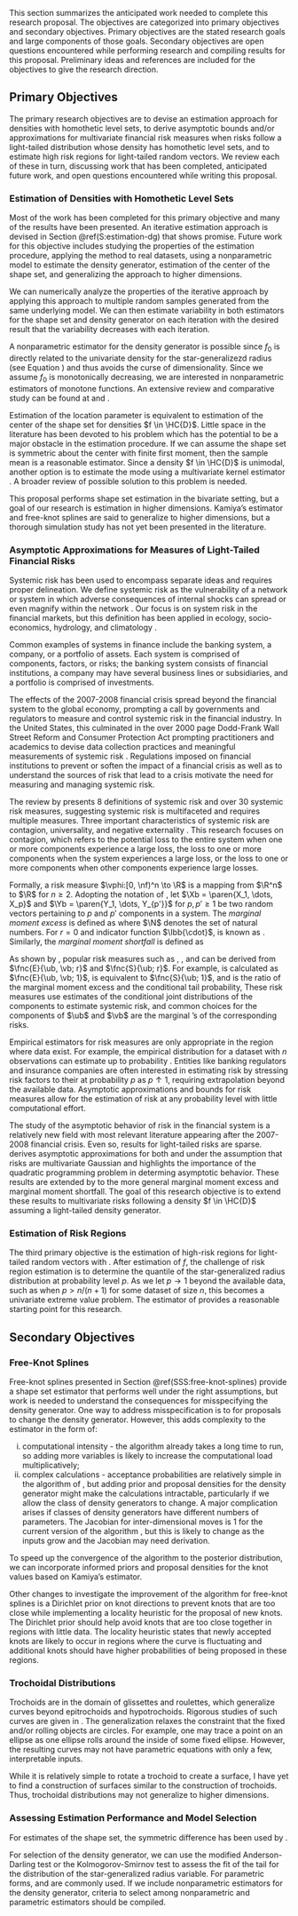 

This section summarizes the anticipated work needed to complete this research proposal. The objectives are categorized into primary objectives and secondary objectives. Primary objectives are the stated research goals and large components of those goals. Secondary objectives are open questions encountered while performing research and compiling results for this proposal. Preliminary ideas and references are included for the objectives to give the research direction.

## Primary Objectives

The primary research objectives are to devise an estimation approach for densities with homothetic level sets, to derive asymptotic bounds and/or approximations for multivariate financial risk measures when risks follow a light-tailed distribution whose density has homothetic level sets, and to estimate high risk regions for light-tailed random vectors. We review each of these in turn, discussing work that has been completed, anticipated future work, and open questions encountered while writing this proposal.

### Estimation of Densities with Homothetic Level Sets

Most of the work has been completed for this primary objective and many of the results have been presented. An iterative estimation approach is devised in Section \@ref(S:estimation-dg) that shows promise. Future work for this objective includes studying the properties of the estimation procedure, applying the method to real datasets, using a nonparametric model to estimate the density generator, estimation of the center of the shape set, and generalizing the approach to higher dimensions. 

We can numerically analyze the properties of the iterative approach by applying this approach to multiple random samples generated from the same underlying model. We can then estimate variability in both estimators for the shape set and density generator on each iteration with the desired result that the variability decreases with each iteration.

A nonparametric estimator for the density generator is possible since $f_0$ is directly related to the univariate density for the star-generalizezd radius (see Equation \eqref{Eq:scale-r}) and thus avoids the curse of dimensionality. Since we assume $f_0$ is monotonically decreasing, we are interested in nonparametric estimators of monotone functions. An extensive review and comparative study can be found at \citet{Dette2006-monotone} and \citet{Dette2006-comparative}.

Estimation of the location parameter is equivalent to estimation of the center of the shape set for densities $f \in \HC{D}$. Little space in the literature has been devoted to his problem which has the potential to be a major obstacle in the estimation procedure. If we can assume the shape set is symmetric about the center with finite first moment, then the sample mean is a reasonable estimator. Since a density $f \in \HC{D}$ is unimodal, another option is to estimate the mode using a multivariate kernel estimator \citep{Kamiya2019}. A broader review of possible solution to this problem is needed.

This proposal performs shape set estimation in the bivariate setting, but a goal of our research is estimation in higher dimensions. Kamiya's estimator \citep{Kamiya2019} and free-knot splines \citet{Ferreira2005} are said to generalize to higher dimensions, but a thorough simulation study has not yet been presented in the literature.

### Asymptotic Approximations for Measures of Light-Tailed Financial Risks

Systemic risk has been used to encompass separate ideas and requires proper delineation. We define systemic risk as the vulnerability of a network or system in which adverse consequences of internal shocks can spread or even magnify within the network \mbox{\citet{Hansen2014}}. Our focus is on system risk in the financial markets, but this definition has been applied in ecology, socio-economics, hydrology, and climatology \citep{Hochrainer2020, Godden2011, Hochrainer2020a}.

Common examples of systems in finance include the banking system, a company, or a portfolio of assets. Each system is comprised of components, factors, or risks; the banking system consists of financial institutions, a company may have several business lines or subsidiaries, and a portfolio is comprised of investments. 

The effects of the 2007-2008 financial crisis spread beyond the financial system to the global economy, prompting a call by governments and regulators to measure and control systemic risk in the financial industry. In the United States, this culminated in the over 2000 page Dodd-Frank Wall Street Reform and Consumer Protection Act prompting practitioners and academics to devise data collection practices and meaningful measurements of systemic risk \citep{Acharya2013}. Regulations imposed on financial institutions to prevent or soften the impact of a financial crisis as well as to understand the sources of risk that lead to a crisis motivate the need for measuring and managing systemic risk.

The review by \citet{Bisias2012} presents 8 definitions of systemic risk and over 30 systemic risk measures, suggesting systemic risk is multifaceted and requires multiple measures. Three important characteristics of systemic risk are contagion, universality, and negative externality \citep{Lin2018}. This research focuses on contagion, which refers to the potential loss to the entire system when one or more components experience a large loss, the loss to one or more components when the system experiences a large loss, or the loss to one or more components when other components experience large losses.

Formally, a risk measure $\vphi:[0, \nf)^n \to \R$ is a mapping from $\R^n$ to $\R$ for $n \geq 2$. Adopting the notation of \citet{Ling2019}, let $\Xb = \paren{X_1, \dots, X_p}$ and $\Yb = \paren{Y_1, \dots, Y_{p'}}$ for $p, p' \geq 1$ be two random vectors pertaining to $p$ and $p'$ components in a system. The _marginal moment excess_ is defined as \eqq{
  \fnc{E}{\ub, \vb; r} \coloneqq \Exp{\paren{\Yb - \vb}_{+}^{r} \mmid \Xb > \ub}, \qquad \ub \in \R^p, \ \vb \in \R^{p'}, \ r \in \set{0} \cup \N,
} where $\N$ denotes the set of natural numbers. For $r=0$ and indicator function $\Ibb{\cdot}$, \eqq{
  \fnc{E}{\ub, \vb; 0} = \Exp{\Ibb{\Yb > \vb}\mmid \Xb > \ub}
} is known as \ac{ctp}. Similarly, the _marginal moment shortfall_ is defined as \eqq{
  \fnc{S}{\ub; r} \coloneqq \Exp{\Yb^{r} \mmid \Xb > \ub}, \qquad \ub \in \R^p, \ r \in \N.
}

As shown by \citet{Ling2019}, popular risk measures such as \ac{mme}, \ac{mes}, and \ac{mctm} can be derived from $\fnc{E}{\ub, \vb; r}$ and $\fnc{S}{\ub; r}$. For example, \ac{mme} is calculated as $\fnc{E}{\ub, \vb; 1}$, \ac{mes} is equivalent to $\fnc{S}{\ub; 1}$, and \ac{mctm} is the ratio of the marginal moment excess and the conditional tail probability, \eqq{
  \Exp{\paren{\Yb - \vb}^r \mmid \paren{\Xb > \ub, \Yb > \vb}} = \dfrac{\fnc{E}{\ub, \vb; r}}{\fnc{E}{\ub, \vb; 0}}.
} These risk measures use estimates of the conditional joint distributions of the components to estimate systemic risk, and common choices for the components of $\ub$ and $\vb$ are the marginal \ac{var}'s of the corresponding risks.

Empirical estimators for risk measures are only appropriate in the region where data exist. For example, the empirical distribution for a dataset with $n$ observations can estimate up to probability \mbox{level $p = n/(n+1)$}. Entities like banking regulators and insurance companies are often interested in estimating risk by stressing risk factors to their \ac{var} at probability $p$ as $p\uparrow1$, requiring extrapolation beyond the available data. Asymptotic approximations and bounds for risk measures allow for the estimation of risk at any probability level with little computational effort.

The study of the asymptotic behavior of risk in the financial system is a relatively new field with most relevant literature appearing after the 2007-2008 financial crisis. Even so, results for light-tailed risks are sparse. \citet{Hashorva2018} derives asymptotic approximations for both \ac{mme} and \ac{mes} under the assumption that risks are multivariate Gaussian and highlights the importance of the quadratic programming problem in determing asymptotic behavior. These results are extended by \citet{Ling2019} to the more general marginal moment excess and marginal moment shortfall. The goal of this research objective is to extend these results to multivariate risks following a density $f \in \HC{D}$ assuming a light-tailed density generator. 

### Estimation of Risk Regions

The third primary objective is the estimation of high-risk regions for light-tailed random vectors with \mbox{\ac{pdf} $f\in\HC{D}$}. After estimation of $f$, the challenge of risk region estimation is to determine the quantile of the star-generalized radius distribution at probability level $p$. As we let $p\to1$ beyond the available data, such as when $p > n/(n+1)$ for some dataset of size $n$, this becomes a univariate extreme value problem. The estimator of \citet{Asimit2010} provides a reasonable starting point for this research.

## Secondary Objectives

<!-- ### Assuming $f_0$ is von Mises Implies Marginal Densities in Gumbel DOA -->

<!-- By assuming $f_0$ is a von Mises function, we assume that the marginal distributions of $\Xb$ lie in the Gumbel maximum domain of attraction. This claim is taken from \citet[p. 7]{Hou2017}, but is stated without citation or proof. If this fact is used in our analysis, it needs to be proven. -->

<!-- ### Marginal Distribution of Direction and $\fncD{r}{\t}$ -->

<!-- Assume bivariate random vector $\Xb \sim \dist{N}{\zerob, \Sigma}$ has polar coordinates $\paren{\Rho, \T}\tr$. Motivated by the work of \citet{Cooper2020} (though this reference is taken from arXiv.org and has some small mistakes) and fully derived in Appendix \@ref(App:conditional-expectation), the conditional expectation $\Exp{\Rho | \T = \t}$ is equivalent up to proportion to the polar function $\fncD{r}{\t}$. Combining this observation with \citet[Lemma 3.1]{Kamiya2019}, it appears that an unnormalized marginal density of direction is $\fncD{r}{\t}$ in $\R^2$. I would like to prove/disprove this conjecture for densities $f \in \HC{D}$ for $\R^p$, $p \geq 2$. If true, this would make simulation via the stochastic representation of Section \@ref(sim-boundary) easier than simulating over the shape set. -->

<!-- ### Estimating Shape Set Boundary up to Proportion -->

<!-- As shown for the bivariate normal distribution family in Section \@ref(SSS:shape-set-scaling), the proportionality constant $\ka$ is inconsequential when estimating $\ka\fncD{r}{\t}$ versus estimating $\fncD{r}{\t}$ due to the homogeneity of the gauge function and its one-to-one relationship to $\fncD{r}{\cdot}$. Further analysis is necessary to show this conclusion holds in general for $f \in \HC{D}$. -->

### Free-Knot Splines

Free-knot splines presented in Section \@ref(SSS:free-knot-splines) provide a shape set estimator that performs well under the right assumptions, but work is needed to understand the consequences for misspecifying the density generator. One way to address misspecification is to for proposals to change the density generator. However, this adds complexity to the estimator in the form of:

  (i) computational intensity - the algorithm already takes a long time to run, so adding more variables is likely to increase the computational load multiplicatively;
  (i) complex calculations - acceptance probabilities are relatively simple in the \ac{rjmcmc} algorithm of \citet{Ferreira2005}, but adding prior and proposal densities for the density generator might make the calculations intractable, particularly if we allow the class of density generators to change. A major complication arises if classes of density generators have different numbers of parameters. The Jacobian for inter-dimensional moves is $1$ for the current version of the \ac{rjmcmc} algorithm \citep{Lindstrom2002}, but this is likely to change as the inputs grow and the Jacobian may need derivation.

To speed up the convergence of the \ac{rjmcmc} algorithm to the posterior distribution, we can incorporate informed priors and proposal densities for the knot values based on Kamiya's estimator.

Other changes to investigate the improvement of the \ac{rjmcmc} algorithm for free-knot splines is a Dirichlet prior on knot directions to prevent knots that are too close while implementing a locality heuristic \citep{Zhou2001} for the proposal of new knots. The Dirichlet prior should help avoid knots that are too close together in regions with little data. The locality heuristic states that newly accepted knots are likely to occur in regions where the curve is fluctuating and additional knots should have higher probabilities of being proposed in these regions.
  
### Trochoidal Distributions

Trochoids are in the domain of glissettes and roulettes, which generalize curves beyond epitrochoids and hypotrochoids. Rigorous studies of such curves are given in \citet{Putnam2012, Yates1947}. The generalization relaxes the constraint that the fixed and/or rolling objects are circles. For example, one may trace a point on an ellipse as one ellipse rolls around the inside of some fixed ellipse. However, the resulting curves may not have parametric equations with only a few, interpretable inputs.
  
While it is relatively simple to rotate a trochoid to create a surface, I have yet to find a construction of surfaces similar to the construction of trochoids. Thus, trochoidal distributions may not generalize to higher dimensions.
  
  <!-- - Estimation of the trochoid using the EM-Algorithm: The difficulty in finding an EM-Algorithm for trochoidal distributions is in the mapping of parametric equation argument $t$ and the resulting point's polar angle, $\t$. I believe this would be necessary to calculate the partial derivatives with respect to the shape set's parameters. There may be other representations of trochoids that are more convenient and a thorough review of the relevant literature is required. -->

### Assessing Estimation Performance and Model Selection {#SSS:assessing-performance}

For estimates of the shape set, the symmetric difference has been used by \citet{Cai2011}.

For selection of the density generator, we can use the modified Anderson-Darling test \citep{Sinclair1990} or the Kolmogorov-Smirnov test to assess the fit of the tail for the distribution of the star-generalized radius variable. For parametric forms, \ac{aic} \citep{Akaike1974} and \ac{bic} \citep{Schwarz1978} are commonly used. If we include nonparametric estimators for the density generator, criteria to select among nonparametric and parametric estimators should be compiled.
  
  